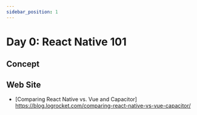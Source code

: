 ```yaml
---
sidebar_position: 1
---
```


# Day 0: React Native 101

## Concept


## Web Site
- [Comparing React Native vs. Vue and Capacitor] https://blog.logrocket.com/comparing-react-native-vs-vue-capacitor/